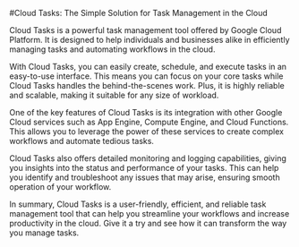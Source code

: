 

#Cloud Tasks: The Simple Solution for Task Management in the Cloud

Cloud Tasks is a powerful task management tool offered by Google Cloud Platform. It is designed to help individuals and businesses alike in efficiently managing tasks and automating workflows in the cloud.

With Cloud Tasks, you can easily create, schedule, and execute tasks in an easy-to-use interface. This means you can focus on your core tasks while Cloud Tasks handles the behind-the-scenes work. Plus, it is highly reliable and scalable, making it suitable for any size of workload.

One of the key features of Cloud Tasks is its integration with other Google Cloud services such as App Engine, Compute Engine, and Cloud Functions. This allows you to leverage the power of these services to create complex workflows and automate tedious tasks.

Cloud Tasks also offers detailed monitoring and logging capabilities, giving you insights into the status and performance of your tasks. This can help you identify and troubleshoot any issues that may arise, ensuring smooth operation of your workflow.

In summary, Cloud Tasks is a user-friendly, efficient, and reliable task management tool that can help you streamline your workflows and increase productivity in the cloud. Give it a try and see how it can transform the way you manage tasks.